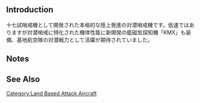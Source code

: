 {{EquipmentInfo|269}}

==Introduction==
十七試哨戒機として開発された本格的な陸上発進の対潜哨戒機です。低速ではありますが対潜哨戒に特化された機体性能に新開発の艦磁気探知機「KMX」も装備、基地航空隊の対潜戦力として活躍が期待されていました。

==Notes==


==See Also==
{{Equipmentlist}}
[[Category:Land Based Attack Aircraft]]